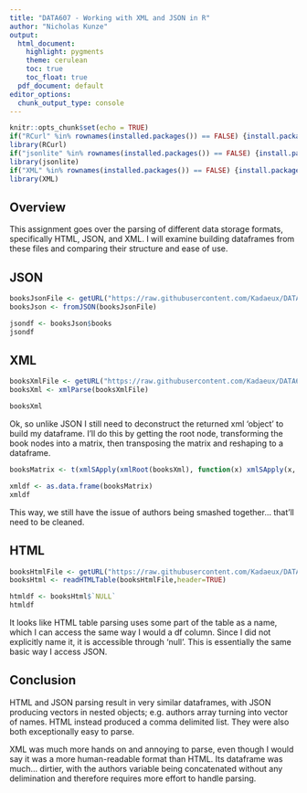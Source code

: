 ```yaml
---
title: "DATA607 - Working with XML and JSON in R"
author: "Nicholas Kunze"
output:
  html_document:
    highlight: pygments
    theme: cerulean
    toc: true
    toc_float: true
  pdf_document: default
editor_options: 
  chunk_output_type: console
---
```


```r
knitr::opts_chunk$set(echo = TRUE)
if("RCurl" %in% rownames(installed.packages()) == FALSE) {install.packages("RCurl")}
library(RCurl)
if("jsonlite" %in% rownames(installed.packages()) == FALSE) {install.packages("jsonlite")}
library(jsonlite)
if("XML" %in% rownames(installed.packages()) == FALSE) {install.packages("XML")}
library(XML)
```

## Overview

This assignment goes over the parsing of different data storage formats, specifically HTML, JSON, and XML. I will examine building dataframes from these files and comparing their structure and ease of use.

## JSON

```r
booksJsonFile <- getURL("https://raw.githubusercontent.com/Kadaeux/DATA607XMLJSON/master/data/books.json")
booksJson <- fromJSON(booksJsonFile)

jsondf <- booksJson$books
jsondf
```


## XML

```r
booksXmlFile <- getURL("https://raw.githubusercontent.com/Kadaeux/DATA607XMLJSON/master/data/books.xml")
booksXml <- xmlParse(booksXmlFile)

booksXml
```

Ok, so unlike JSON I still need to deconstruct the returned xml 'object' to build my dataframe. I'll do this by getting the root node, transforming the book nodes into a matrix, then transposing the matrix and reshaping to a dataframe.

```r
booksMatrix <- t(xmlSApply(xmlRoot(booksXml), function(x) xmlSApply(x, xmlValue)))

xmldf <- as.data.frame(booksMatrix)
xmldf
```

This way, we still have the issue of authors being smashed together... that'll need to be cleaned. 

## HTML

```r
booksHtmlFile <- getURL("https://raw.githubusercontent.com/Kadaeux/DATA607XMLJSON/master/data/books.html")
booksHtml <- readHTMLTable(booksHtmlFile,header=TRUE)

htmldf <- booksHtml$`NULL`
htmldf
```

It looks like HTML table parsing uses some part of the table as a name, which I can access the same way I would a df column. Since I did not explicitly name it, it is accessible through 'null'. This is essentially the same basic way I access JSON. 

## Conclusion

HTML and JSON parsing result in very similar dataframes, with JSON producing vectors in nested objects; e.g. authors array turning into vector of names. HTML instead produced a comma delimited list. They were also both exceptionally easy to parse.

XML was much more hands on and annoying to parse, even though I would say it was a more human-readable format than HTML. Its dataframe was much... dirtier, with the authors variable being concatenated without any delimination and therefore requires more effort to handle parsing.